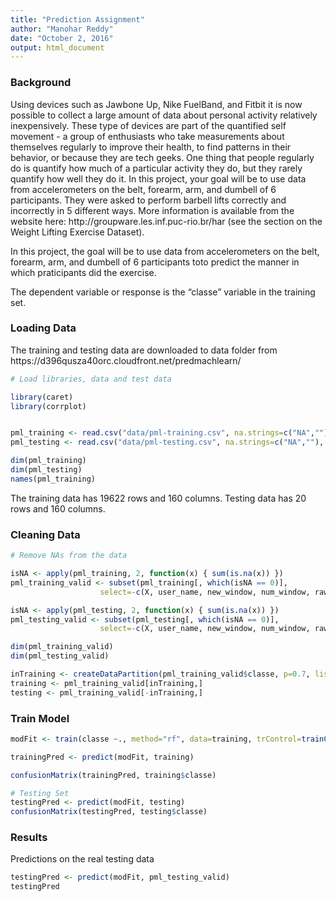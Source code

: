 ```yaml
---
title: "Prediction Assignment"
author: "Manohar Reddy"
date: "October 2, 2016"
output: html_document
---
```


### Background

Using devices such as Jawbone Up, Nike FuelBand, and Fitbit it is now possible to collect a large amount of data about personal activity relatively inexpensively. These type of devices are part of the quantified self movement - a group of enthusiasts who take measurements about themselves regularly to improve their health, to find patterns in their behavior, or because they are tech geeks. One thing that people regularly do is quantify how much of a particular activity they do, but they rarely quantify how well they do it. In this project, your goal will be to use data from accelerometers on the belt, forearm, arm, and dumbell of 6 participants. They were asked to perform barbell lifts correctly and incorrectly in 5 different ways. More information is available from the website here: http://groupware.les.inf.puc-rio.br/har (see the section on the Weight Lifting Exercise Dataset).

In this project, the goal will be to use data from accelerometers on the belt, forearm, arm, and dumbell of 6 participants toto predict the manner in which praticipants did the exercise.

The dependent variable or response is the "classe" variable in the training set.

### Loading Data

The training and testing data are downloaded to data folder from 
https://d396qusza40orc.cloudfront.net/predmachlearn/

``` r
# Load libraries, data and test data

library(caret)
library(corrplot)


pml_training <- read.csv("data/pml-training.csv", na.strings=c("NA",""), strip.white=T)
pml_testing <- read.csv("data/pml-testing.csv", na.strings=c("NA",""), strip.white=T)

dim(pml_training)
dim(pml_testing)
names(pml_training)
```

The training data has 19622 rows and 160 columns. Testing data has 20 rows and 160 columns.

### Cleaning Data

``` r
# Remove NAs from the data

isNA <- apply(pml_training, 2, function(x) { sum(is.na(x)) })
pml_training_valid <- subset(pml_training[, which(isNA == 0)], 
                    select=-c(X, user_name, new_window, num_window, raw_timestamp_part_1, raw_timestamp_part_2, cvtd_timestamp))

isNA <- apply(pml_testing, 2, function(x) { sum(is.na(x)) })
pml_testing_valid <- subset(pml_testing[, which(isNA == 0)], 
                    select=-c(X, user_name, new_window, num_window, raw_timestamp_part_1, raw_timestamp_part_2, cvtd_timestamp))

dim(pml_training_valid)
dim(pml_testing_valid)

inTraining <- createDataPartition(pml_training_valid$classe, p=0.7, list=F)
training <- pml_training_valid[inTraining,]
testing <- pml_training_valid[-inTraining,]

```

### Train Model

``` r

modFit <- train(classe ~., method="rf", data=training, trControl=trainControl(method='cv'), number=5, allowParallel=TRUE )

trainingPred <- predict(modFit, training)

confusionMatrix(trainingPred, training$classe)

# Testing Set
testingPred <- predict(modFit, testing)
confusionMatrix(testingPred, testing$classe)

```

### Results

Predictions on the real testing data

``` r

testingPred <- predict(modFit, pml_testing_valid)
testingPred

```